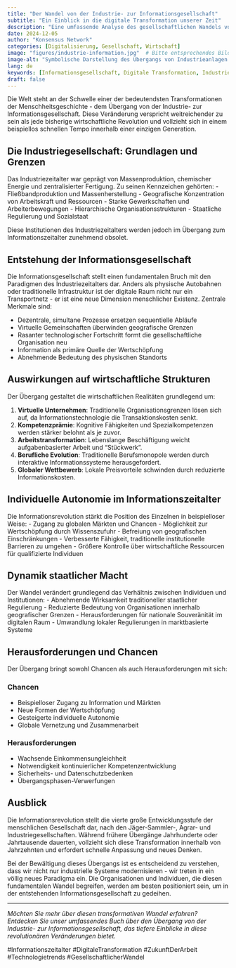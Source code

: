 ```yaml
---
title: "Der Wandel von der Industrie- zur Informationsgesellschaft"
subtitle: "Ein Einblick in die digitale Transformation unserer Zeit"
description: "Eine umfassende Analyse des gesellschaftlichen Wandels von der Industrie- zur Informationsgesellschaft, mit Fokus auf wirtschaftliche und soziale Auswirkungen."
date: 2024-12-05
author: "Konsensus Network"
categories: [Digitalisierung, Gesellschaft, Wirtschaft]
image: "figures/industrie-information.jpg"  # Bitte entsprechendes Bild hinzufügen
image-alt: "Symbolische Darstellung des Übergangs von Industrieanlagen zu digitalen Netzwerken"
lang: de
keywords: [Informationsgesellschaft, Digitale Transformation, Industriegesellschaft, Wirtschaftswandel, Zukunft der Arbeit]
draft: false
---
```


Die Welt steht an der Schwelle einer der bedeutendsten Transformationen der Menschheitsgeschichte - dem Übergang von der Industrie- zur Informationsgesellschaft. Diese Veränderung verspricht weitreichender zu sein als jede bisherige wirtschaftliche Revolution und vollzieht sich in einem beispiellos schnellen Tempo innerhalb einer einzigen Generation.

## Die Industriegesellschaft: Grundlagen und Grenzen

Das Industriezeitalter war geprägt von Massenproduktion, chemischer Energie und zentralisierter Fertigung. Zu seinen Kennzeichen gehörten:
- Fließbandproduktion und Massenherstellung
- Geografische Konzentration von Arbeitskraft und Ressourcen
- Starke Gewerkschaften und Arbeiterbewegungen
- Hierarchische Organisationsstrukturen
- Staatliche Regulierung und Sozialstaat

Diese Institutionen des Industriezeitalters werden jedoch im Übergang zum Informationszeitalter zunehmend obsolet.

## Entstehung der Informationsgesellschaft

Die Informationsgesellschaft stellt einen fundamentalen Bruch mit den Paradigmen des Industriezeitalters dar. Anders als physische Autobahnen oder traditionelle Infrastruktur ist der digitale Raum nicht nur ein Transportnetz - er ist eine neue Dimension menschlicher Existenz. Zentrale Merkmale sind:

- Dezentrale, simultane Prozesse ersetzen sequentielle Abläufe
- Virtuelle Gemeinschaften überwinden geografische Grenzen
- Rasanter technologischer Fortschritt formt die gesellschaftliche Organisation neu
- Information als primäre Quelle der Wertschöpfung
- Abnehmende Bedeutung des physischen Standorts

## Auswirkungen auf wirtschaftliche Strukturen

Der Übergang gestaltet die wirtschaftlichen Realitäten grundlegend um:

1. **Virtuelle Unternehmen**: Traditionelle Organisationsgrenzen lösen sich auf, da Informationstechnologie die Transaktionskosten senkt.
2. **Kompetenzprämie**: Kognitive Fähigkeiten und Spezialkompetenzen werden stärker belohnt als je zuvor.
3. **Arbeitstransformation**: Lebenslange Beschäftigung weicht aufgabenbasierter Arbeit und "Stückwerk".
4. **Berufliche Evolution**: Traditionelle Berufsmonopole werden durch interaktive Informationssysteme herausgefordert.
5. **Globaler Wettbewerb**: Lokale Preisvorteile schwinden durch reduzierte Informationskosten.

## Individuelle Autonomie im Informationszeitalter

Die Informationsrevolution stärkt die Position des Einzelnen in beispielloser Weise:
- Zugang zu globalen Märkten und Chancen
- Möglichkeit zur Wertschöpfung durch Wissenszufuhr
- Befreiung von geografischen Einschränkungen
- Verbesserte Fähigkeit, traditionelle institutionelle Barrieren zu umgehen
- Größere Kontrolle über wirtschaftliche Ressourcen für qualifizierte Individuen

## Dynamik staatlicher Macht

Der Wandel verändert grundlegend das Verhältnis zwischen Individuen und Institutionen:
- Abnehmende Wirksamkeit traditioneller staatlicher Regulierung
- Reduzierte Bedeutung von Organisationen innerhalb geografischer Grenzen
- Herausforderungen für nationale Souveränität im digitalen Raum
- Umwandlung lokaler Regulierungen in marktbasierte Systeme

## Herausforderungen und Chancen

Der Übergang bringt sowohl Chancen als auch Herausforderungen mit sich:

### Chancen
- Beispielloser Zugang zu Information und Märkten
- Neue Formen der Wertschöpfung
- Gesteigerte individuelle Autonomie
- Globale Vernetzung und Zusammenarbeit

### Herausforderungen
- Wachsende Einkommensungleichheit
- Notwendigkeit kontinuierlicher Kompetenzentwicklung
- Sicherheits- und Datenschutzbedenken
- Übergangsphasen-Verwerfungen

## Ausblick

Die Informationsrevolution stellt die vierte große Entwicklungsstufe der menschlichen Gesellschaft dar, nach den Jäger-Sammler-, Agrar- und Industriegesellschaften. Während frühere Übergänge Jahrhunderte oder Jahrtausende dauerten, vollzieht sich diese Transformation innerhalb von Jahrzehnten und erfordert schnelle Anpassung und neues Denken.

Bei der Bewältigung dieses Übergangs ist es entscheidend zu verstehen, dass wir nicht nur industrielle Systeme modernisieren - wir treten in ein völlig neues Paradigma ein. Die Organisationen und Individuen, die diesen fundamentalen Wandel begreifen, werden am besten positioniert sein, um in der entstehenden Informationsgesellschaft zu gedeihen.

---

*Möchten Sie mehr über diesen transformativen Wandel erfahren? Entdecken Sie unser umfassendes Buch über den Übergang von der Industrie- zur Informationsgesellschaft, das tiefere Einblicke in diese revolutionären Veränderungen bietet.*

#Informationszeitalter #DigitaleTransformation #ZukunftDerArbeit #Technologietrends #GesellschaftlicherWandel
